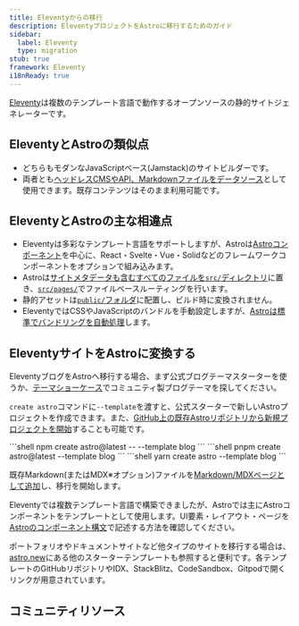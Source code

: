 ```yaml
---
title: Eleventyからの移行
description: EleventyプロジェクトをAstroに移行するためのガイド
sidebar:
  label: Eleventy
  type: migration
stub: true
framework: Eleventy
i18nReady: true
---
```


[Eleventy](https://11ty.dev)は複数のテンプレート言語で動作するオープンソースの静的サイトジェネレーターです。

## EleventyとAstroの類似点

- どちらもモダンなJavaScriptベース(Jamstack)のサイトビルダーです。
- 両者とも[ヘッドレスCMSやAPI、Markdownファイルをデータソース](/ja/guides/data-fetching/)として使用できます。既存コンテンツはそのまま利用可能です。

## EleventyとAstroの主な相違点

- Eleventyは多彩なテンプレート言語をサポートしますが、Astroは[Astroコンポーネント](/ja/basics/astro-components/)を中心に、React・Svelte・Vue・Solidなどのフレームワークコンポーネントをオプションで組み込みます。
- Astroは[サイトメタデータも含むすべてのファイルを`src/`ディレクトリ](/ja/basics/project-structure/#src)に置き、[`src/pages/`](/ja/basics/astro-pages/)でファイルベースルーティングを行います。
- 静的アセットは[`public/`フォルダ](/ja/basics/project-structure/#public)に配置し、ビルド時に変換されません。
- EleventyではCSSやJavaScriptのバンドルを手動設定しますが、[Astroは標準でバンドリングを自動処理](/ja/concepts/why-astro/#簡単に使える)します。

## EleventyサイトをAstroに変換する

EleventyブログをAstroへ移行する場合、まず公式ブログテーマスターターを使うか、[テーマショーケース](https://astro.build/themes/)でコミュニティ製ブログテーマを探してください。

`create astro`コマンドに`--template`を渡すと、公式スターターで新しいAstroプロジェクトを作成できます。また、[GitHub上の既存Astroリポジトリから新規プロジェクトを開始](/ja/install-and-setup/)することも可能です。

<PackageManagerTabs>
    <Fragment slot="npm">
    ```shell
    npm create astro@latest -- --template blog
    ```
    </Fragment>
    <Fragment slot="pnpm">
    ```shell
    pnpm create astro@latest --template blog
    ```
    </Fragment>
    <Fragment slot="yarn">
    ```shell
    yarn create astro --template blog
    ```
    </Fragment>
</PackageManagerTabs>

既存Markdown(またはMDX※オプション)ファイルを[Markdown/MDXページとして追加](/ja/guides/markdown-content/)し、移行を開始します。

Eleventyでは複数テンプレート言語で構築できましたが、Astroでは主にAstroコンポーネントをテンプレートとして使用します。UI要素・レイアウト・ページを[Astroのコンポーネント構文](/ja/basics/astro-components/)で記述する方法を確認してください。

ポートフォリオやドキュメントサイトなど他タイプのサイトを移行する場合は、[astro.new](https://astro.new)にある他のスターターテンプレートも参照すると便利です。各テンプレートのGitHubリポジトリやIDX、StackBlitz、CodeSandbox、Gitpodで開くリンクが用意されています。

## コミュニティリソース

<CardGrid>
  <LinkCard title="This Site Is Now Built with Astro" href="https://aqandrew.com/blog/now-built-with-astro/" description="EleventyからAstroへ移行した理由。" />
  <LinkCard title="Website Rewrite: 2025" href="https://www.welchcanavan.com/posts/site-rewrite-2025/" />
</CardGrid>
